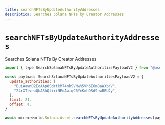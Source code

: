 ```yaml
---
title: searchNFTsByUpdateAuthorityAddresses
description: Searches Solana NFTs by Creator Addresses
---
```


# `searchNFTsByUpdateAuthorityAddresses`

Searches Solana NFTs By Creator Addresses

```js
import { type SearchSolanaNFTsByUpdateAuthoritiesPayloadV2 } from "@usemirrorworld/web3.js"

const payload: SearchSolanaNFTsByUpdateAuthoritiesPayloadV2 = {
  update_authorities: [
    "BuiAawnD2EoAAp8SdrtkM74nkSVNwV5Vh6E6m8aWXbjV",
    "24rXTjveoQbAShQtiriNEdAwiqC6YnKmhDSd9nwRBU7y",
  ],
  limit: 24,
  offset: 0,
}

await mirrorworld.Solana.Asset.searchNFTsByUpdateAuthorityAddresses(payload)
```
